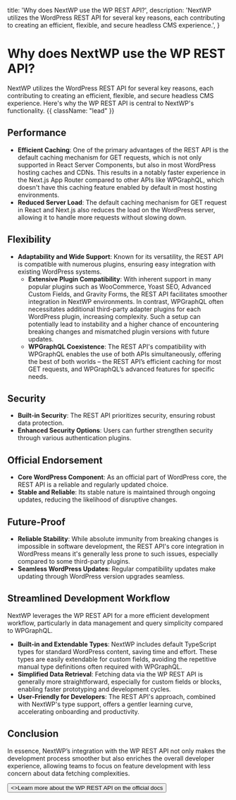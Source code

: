 
  title: 'Why does NextWP use the WP REST API?',
  description:
    'NextWP utilizes the WordPress REST API for several key reasons, each contributing to creating an efficient, flexible, and secure headless CMS experience.',
}

<HeroPattern />

# Why does NextWP use the WP REST API?

NextWP utilizes the WordPress REST API for several key reasons, each contributing to creating an efficient, flexible, and secure headless CMS experience.
Here's why the WP REST API is central to NextWP's functionality. {{ className: "lead" }}

## Performance

- **Efficient Caching**: One of the primary advantages of the REST API is the default caching mechanism for GET requests, which is not only supported in React Server Components, but also in most WordPress hosting caches and CDNs. This results in a notably faster experience in the Next.js App Router compared to other APIs like WPGraphQL, which doesn't have this caching feature enabled by default in most hosting environments.
- **Reduced Server Load**: The default caching mechanism for GET request in React and Next.js also reduces the load on the WordPress server, allowing it to handle more requests without slowing down.

## Flexibility

- **Adaptability and Wide Support**: Known for its versatility, the REST API is compatible with numerous plugins, ensuring easy integration with existing WordPress systems.
  - **Extensive Plugin Compatibility**: With inherent support in many popular plugins such as WooCommerce, Yoast SEO, Advanced Custom Fields, and Gravity Forms, the REST API facilitates smoother integration in NextWP environments. In contrast, WPGraphQL often necessitates additional third-party adapter plugins for each WordPress plugin, increasing complexity. Such a setup can potentially lead to instability and a higher chance of encountering breaking changes and mismatched plugin versions with future updates.
  - **WPGraphQL Coexistence**: The REST API's compatibility with WPGraphQL enables the use of both APIs simultaneously, offering the best of both worlds – the REST API’s efficient caching for most GET requests, and WPGraphQL’s advanced features for specific needs.

## Security

- **Built-in Security**: The REST API prioritizes security, ensuring robust data protection.
- **Enhanced Security Options**: Users can further strengthen security through various authentication plugins.

## Official Endorsement

- **Core WordPress Component**: As an official part of WordPress core, the REST API is a reliable and regularly updated choice.
- **Stable and Reliable**: Its stable nature is maintained through ongoing updates, reducing the likelihood of disruptive changes.

## Future-Proof

- **Reliable Stability**: While absolute immunity from breaking changes is impossible in software development, the REST API's core integration in WordPress means it's generally less prone to such issues, especially compared to some third-party plugins.
- **Seamless WordPress Updates**: Regular compatibility updates make updating through WordPress version upgrades seamless.

## Streamlined Development Workflow

NextWP leverages the WP REST API for a more efficient development workflow, particularly in data management and query simplicity compared to WPGraphQL.

- **Built-in and Extendable Types**: NextWP includes default TypeScript types for standard WordPress content, saving time and effort. These types are easily extendable for custom fields, avoiding the repetitive manual type definitions often required with WPGraphQL.
- **Simplified Data Retrieval**: Fetching data via the WP REST API is generally more straightforward, especially for custom fields or blocks, enabling faster prototyping and development cycles.
- **User-Friendly for Developers**: The REST API's approach, combined with NextWP's type support, offers a gentler learning curve, accelerating onboarding and productivity.

## Conclusion

In essence, NextWP’s integration with the WP REST API not only makes the development process smoother but also enriches the overall developer experience, allowing teams to focus on feature development with less concern about data fetching complexities.

<div className="not-prose">
  <Button
    href="https://developer.wordpress.org/rest-api/reference/"
    variant="text"
    arrow="right"
    target="_blank"
  >
    <>Learn more about the WP REST API on the official docs</>
  </Button>
</div>
